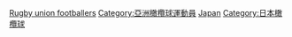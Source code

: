 {{Commons category|Rugby union players from Japan}}
[[Category:日本運動員|Rugby union footballers]]
[[Category:亞洲橄欖球運動員|Category:亞洲橄欖球運動員]]
[[Category:各國橄欖球運動員|Japan]]
[[Category:日本橄欖球|Category:日本橄欖球]]